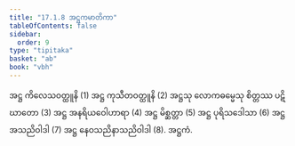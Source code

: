 ```yaml
---
title: "17.1.8 အဋ္ဌကမာတိကာ"
tableOfContents: false
sidebar:
  order: 9
type: "tipitaka"
basket: "ab"
book: "vbh"
---
```



<DynamicBreadcrumb />

<Division number="839" book="vbh">

<Paragraph number="2622" book="vbh">
အဋ္ဌ ကိလေသဝတ္ထူနိ (1) အဋ္ဌ ကုသီတဝတ္ထူနိ (2) အဋ္ဌသု လောကဓမ္မေသု စိတ္တဿ ပဋိဃာတော (3) အဋ္ဌ အနရိယဝေါဟာရာ (4) အဋ္ဌ မိစ္ဆတ္တာ (5) အဋ္ဌ ပုရိသဒေါသာ (6) အဋ္ဌ အသညိဝါဒါ (7) အဋ္ဌ နေဝသညိနာသညိဝါဒါ (8).

</Paragraph>
</Division>

<Paragraph number="2623" type="center" book="vbh">
အဋ္ဌကံ.
</Paragraph>